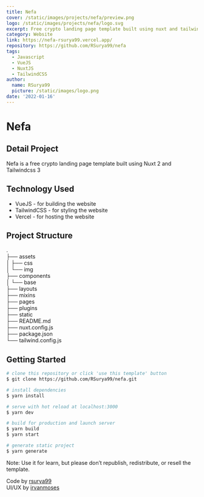```yaml
---
title: Nefa
cover: /static/images/projects/nefa/preview.png
logo: /static/images/projects/nefa/logo.svg
excerpt: Free crypto landing page template built using nuxt and tailwindcss
category: Website
link: https://nefa-rsurya99.vercel.app/
repository: https://github.com/RSurya99/nefa
tags:
  - Javascript
  - VueJS
  - NuxtJS
  - TailwindCSS
author:
  name: RSurya99
  picture: /static/images/logo.png
date: '2022-01-16'
---
```


# Nefa

## Detail Project

Nefa is a free crypto landing page template built using Nuxt 2 and Tailwindcss 3

## Technology Used

- VueJS - for building the website
- TailwindCSS - for styling the website
- Vercel - for hosting the website

## Project Structure

.  
├── assets  
│ ├── css  
│ └── img  
├── components  
│ └── base  
├── layouts  
├── mixins  
├── pages  
├── plugins  
├── static  
├── README.md  
├── nuxt.config.js  
├── package.json  
└── tailwind.config.js  

## Getting Started

```bash
# clone this repository or click 'use this template' button
$ git clone https://github.com/RSurya99/nefa.git

# install dependencies
$ yarn install

# serve with hot reload at localhost:3000
$ yarn dev

# build for production and launch server
$ yarn build
$ yarn start

# generate static project
$ yarn generate
```

Note: Use it for learn, but please don’t republish, redistribute, or resell the template.

Code by [rsurya99](https://github.com/rsurya99)  
UI/UX by [irvanmoses](https://www.facebook.com/irvan.moses)